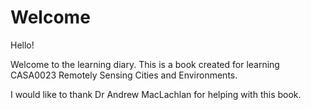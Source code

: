 # Welcome {.unnumbered}

Hello!

Welcome to the learning diary. This is a book created for learning CASA0023 Remotely Sensing Cities and Environments.

I would like to thank Dr Andrew MacLachlan for helping with this book.
